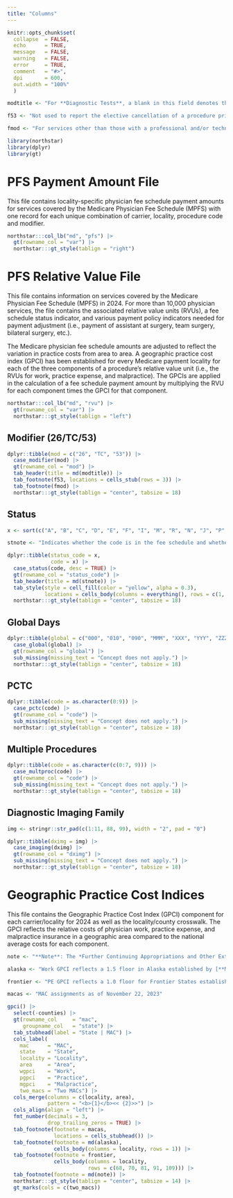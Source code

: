 ```yaml
---
title: "Columns"
---
```


```r
knitr::opts_chunk$set(
  collapse  = FALSE,
  echo      = TRUE,
  message   = FALSE, 
  warning   = FALSE,
  error     = TRUE,
  comment   = "#>",
  dpi       = 600, 
  out.width = "100%"
  )

modtitle <- "For **Diagnostic Tests**, a blank in this field denotes the **Global Service** & the following Modifiers identify the components:"

f53 <- "Not used to report the elective cancellation of a procedure prior to the patient's anesthesia induction and/or surgical preparation in the operating suite. For outpatient hospital/ambulatory surgery center (ASC) reporting of a previously scheduled procedure/service that is partially reduced or cancelled as a result of extenuating circumstances or those that threaten the well being of the patient prior to or after administration of anesthesia, see modifiers 73 and 74 (see modifiers approved for ASC hospital outpatient use)."

fmod <- "For services other than those with a professional and/or technical component, a blank will appear in this field with one exception: the presence of CPT modifier 53 indicates that separate RVUs and a fee schedule amount have been established for procedures which the physician terminated before completion. This modifier is used only with colonoscopy CPT codes 44388 and 45378, or with G0105 and G0121. Any other codes billed with modifier 53 are subject to carrier medical review and priced by individual consideration."

library(northstar)
library(dplyr)
library(gt)
```


# PFS Payment Amount File

This file contains locality-specific physician fee schedule payment amounts for services covered by the Medicare Physician Fee Schedule (MPFS) with one record for each unique combination of carrier, locality, procedure code and modifier.

```r
northstar:::col_lb("md", "pfs") |> 
  gt(rowname_col = "var") |>
  northstar:::gt_style(tablign = "right")
```


# PFS Relative Value File

This file contains information on services covered by the Medicare Physician Fee Schedule (MPFS) in 2024. For more than 10,000 physician services, the file contains the associated relative value units (RVUs), a fee schedule status indicator, and various payment policy indicators needed for payment adjustment (i.e., payment of assistant at surgery, team surgery, bilateral surgery, etc.).

The Medicare physician fee schedule amounts are adjusted to reflect the variation in practice costs from area to area. A geographic practice cost index (GPCI) has been established for every Medicare payment locality for each of the three components of a procedure’s relative value unit (i.e., the RVUs for work, practice expense, and malpractice). The GPCIs are applied in the calculation of a fee schedule payment amount by multiplying the RVU for each component times the GPCI for that component.

```r
northstar:::col_lb("md", "rvu") |> 
  gt(rowname_col = "var") |>
  northstar:::gt_style(tablign = "left")
```


## Modifier (26/TC/53)

```r
dplyr::tibble(mod = c("26", "TC", "53")) |> 
  case_modifier(mod) |>
  gt(rowname_col = "mod") |> 
  tab_header(title = md(modtitle)) |> 
  tab_footnote(f53, locations = cells_stub(rows = 3)) |> 
  tab_footnote(fmod) |> 
  northstar:::gt_style(tablign = "center", tabsize = 18)
```


## Status

```r
x <- sort(c("A", "B", "C", "D", "E", "F", "I", "M", "R", "N", "J", "P", "T", "X"))

stnote <- "Indicates whether the code is in the fee schedule and whether it is separately payable if the service is covered. Only RVUs associated with status codes of **A**, **R**, or **T**, are used for Medicare payment."

dplyr::tibble(status_code = x, 
              code = x) |> 
  case_status(code, desc = TRUE) |> 
  gt(rowname_col = "status_code") |> 
  tab_header(title = md(stnote)) |> 
  tab_style(style = cell_fill(color = "yellow", alpha = 0.3),
            locations = cells_body(columns = everything(), rows = c(1, 12, 13))) |> 
  northstar:::gt_style(tablign = "center", tabsize = 18)
```


## Global Days

```r
dplyr::tibble(global = c("000", "010", "090", "MMM", "XXX", "YYY", "ZZZ")) |> 
  case_global(global) |>
  gt(rowname_col = "global") |> 
  sub_missing(missing_text = "Concept does not apply.") |> 
  northstar:::gt_style(tablign = "center", tabsize = 18)
```


## PCTC

```r
dplyr::tibble(code = as.character(0:9)) |> 
  case_pctc(code) |> 
  gt(rowname_col = "code") |> 
  sub_missing(missing_text = "Concept does not apply.") |> 
  northstar:::gt_style(tablign = "center", tabsize = 18)
```


## Multiple Procedures

```r
dplyr::tibble(code = as.character(c(0:7, 9))) |> 
  case_multproc(code) |>
  gt(rowname_col = "code") |>
  sub_missing(missing_text = "Concept does not apply.") |> 
  northstar:::gt_style(tablign = "center", tabsize = 18)
```


## Diagnostic Imaging Family

```r
img <- stringr::str_pad(c(1:11, 88, 99), width = "2", pad = "0")

dplyr::tibble(dximg = img) |>
  case_imaging(dximg) |> 
  gt(rowname_col = "dximg") |>
  sub_missing(missing_text = "Concept does not apply.") |> 
  northstar:::gt_style(tablign = "center", tabsize = 18)
```



# Geographic Practice Cost Indices

This file contains the Geographic Practice Cost Index (GPCI) component for each carrier/locality for 2024 as well as the locality/county crosswalk. The GPCI reflects the relative costs of physician work, practice expense, and malpractice insurance in a geographic area compared to the national average costs for each component.

```r
note <- "**Note**: The *Further Continuing Appropriations and Other Extensions Act, 2024* (Section 501) extended the 1.0 Work GPCI floor through January 19, 2024. Therefore, the Work GPCIs for 2023 reflect the 1.0 Work GPCI floor. Work GPCIs for 2024 are shown both with and without a 1.0 floor and Work GPCIs for 2025 do not reflect a 1.0 floor."

alaska <- "Work GPCI reflects a 1.5 floor in Alaska established by [**MIPPA**](https://en.wikipedia.org/wiki/Medicare_Improvements_for_Patients_and_Providers_Act_of_2008)."

frontier <- "PE GPCI reflects a 1.0 floor for Frontier States established by the ACA."

macas <- "MAC assignments as of November 22, 2023"

gpci() |> 
  select(-counties) |> 
  gt(rowname_col     = "mac", 
     groupname_col   = "state") |> 
  tab_stubhead(label = "State | MAC") |> 
  cols_label(
    mac      = "MAC",
    state    = "State",
    locality = "Locality",
    area     = "Area",
    wgpci    = "Work",
    pgpci    = "Practice",
    mgpci    = "Malpractice",
    two_macs = "Two MACs") |> 
  cols_merge(columns = c(locality, area),
             pattern = "<b>{1}</b><< {2}>>") |> 
  cols_align(align = "left") |> 
  fmt_number(decimals = 3, 
             drop_trailing_zeros = TRUE) |> 
  tab_footnote(footnote = macas,
               locations = cells_stubhead()) |> 
  tab_footnote(footnote = md(alaska),
               cells_body(columns = locality, rows = 1)) |> 
  tab_footnote(footnote = frontier,
               cells_body(columns = locality, 
                          rows = c(68, 70, 81, 91, 109))) |> 
  tab_footnote(footnote = md(note)) |>
  northstar:::gt_style(tablign = "center", tabsize = 14) |> 
  gt_marks(cols = c(two_macs))
```





